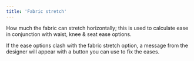 ```yaml
---
title: 'Fabric stretch'
---
```


How much the fabric can stretch horizontally; this is used to calculate ease in
conjunction with waist, knee & seat ease options.

If the ease options clash with the fabric stretch option, a message from the
designer will appear with a button you can use to fix the eases.
